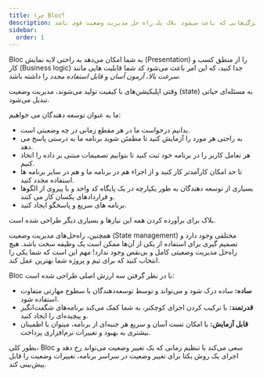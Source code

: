 ```yaml
---
title: چرا Bloc؟
description: یک مروری بر ویژگی‌هایی که باعث می‌شود بلاک یک راه حل مدیریت وضعیت قوی باشد.
sidebar:
  order: 1
---
```


Bloc به شما امکان می‌دهد به راحتی لایه نمایش (Presentation) را از منطق کسب و کار (Business logic) جدا کنید، که این امر باعث می‌شود کد شما قابلیت هایی مانند _سرعت بالا_، _آزمون آسان_ و _قابل استفاده مجدد_ را داشته باشد.

وقتی اپلیکیشن‌های با کیفیت تولید می‌شوند، مدیریت وضعیت (state) به مسئله‌ای حیاتی تبدیل می‌شود.

ما به عنوان توسعه دهندگان می خواهیم:

- بدانیم درخواست ما در هر مقطع زمانی در چه وضعیتی است.
- به راحتی هر مورد را آزمایش کنید تا مطمئن شوید برنامه ما به درستی پاسخ می دهد.
- هر تعامل کاربر را در برنامه خود ثبت کنید تا بتوانیم تصمیمات مبتنی بر داده را اتخاذ کنیم.
- تا حد امکان کارآمدتر کار کنید و از اجزاء هم در برنامه ما و هم در سایر برنامه ها استفاده مجدد کنید.
- بسیاری از توسعه دهندگان به طور یکپارچه در یک پایگاه کد واحد و با پیروی از الگوها و قراردادهای یکسان کار می کنند.
- برنامه های سریع و پاسخگو ایجاد کنید.

بلاک برای برآورده کردن همه این نیازها و بسیاری دیگر طراحی شده است.

همچنین، راه‌حل‌های مدیریت وضعیت (State management) مختلفی وجود دارد و تصمیم گیری برای استفاده از یکی از آن‌ها ممکن است یک وظیفه سخت باشد. هیچ راه‌حل مدیریت وضعیتی کامل و بی‌نقص وجود ندارد! مهم این است که شما یکی را انتخاب کنید که برای تیم و پروژه شما بهترین عمل کند.

Bloc با در نظر گرفتن سه ارزش اصلی طراحی شده است:

- **ساده:** ساده درک شود و می‌تواند و توسط توسعه‌دهندگان با سطوح مهارتی متفاوت استفاده شود.
- **قدرتمند:** با ترکیب کردن اجزای کوچکتر، به شما کمک می‌کند برنامه‌های شگفت‌انگیز و پیچیده‌ای را ایجاد کنید.
- **قابل آزمایش:** با امکان تست آسان و سریع هر جنبه‌ای از برنامه، میتوان با اطمینان بیشتری به بهبود و تغییرات نرم‌افزاری پرداخت.

بطور کلی، Bloc سعی می‌کند با تنظیم زمانی که یک تغییر وضعیت می‌تواند رخ دهد و اجرای یک روش یکتا برای تغییر وضعیت در سراسر برنامه، تغییرات وضعیت را قابل پیش‌بینی کند.
